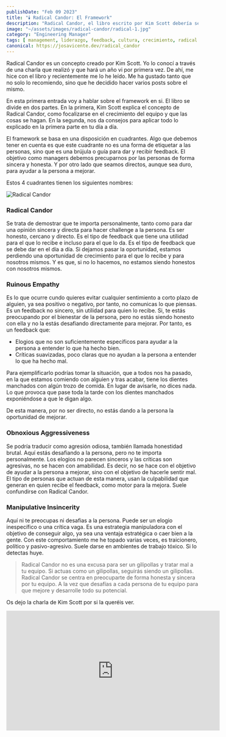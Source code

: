 ```yaml
---
publishDate: "Feb 09 2023"
title: "🕯️ Radical Candor: El Framework"
description: "Radical Candor, el libro escrito por Kim Scott debería ser lectura obligatoria para cualquiera que decida ser manager. En este primer post, explico en que consiste el framework."
image: "~/assets/images/radical-candor/radical-1.jpg"
category: "Engineering Manager"
tags: [ management, liderazgo, feedback, cultura, crecimiento, radical candor, libro ]
canonical: https://josavicente.dev/radical_candor
---
```


Radical Candor es un concepto creado por Kim Scott. Yo lo conocí a través de una charla que realizó y que hará un año vi por primera vez. De ahí, me hice con el libro y recientemente me lo he leído. Me ha gustado tanto que no solo lo recomiendo, sino que he decidido hacer varios posts sobre el mismo.

En esta primera entrada voy a hablar sobre el framework en si. El libro se divide en dos partes. En la primera, Kim Scott explica el concepto de Radical Candor, como focalizarse en el crecimiento del equipo y que las cosas se hagan.  En la segunda, nos da consejos para aplicar todo lo explicado en la primera parte en tu día a día.

El framework se basa en una disposición en cuadrantes. Algo que debemos tener en cuenta es que este cuadrante no es una forma de etiquetar a las personas, sino que es una brújula o guía para dar y recibir feedback. El objetivo como managers debemos precuparnos por las personas de forma sincera y honesta. Y por otro lado que seamos directos, aunque sea duro, para ayudar a la persona a mejorar.

Estos 4 cuadrantes tienen los siguientes nombres:

![Radical Candor](https://github.com/josavicente/josavicente-dev/blob/main/src/assets/images/radical_candor_quadrant.png?raw=true)


### Radical Candor
Se trata de demostrar que te importa personalmente, tanto como para dar una opinión sincera y directa para hacer challenge a la persona. Es ser honesto, cercano y directo. Es el tipo de feedback que tiene una utilidad para el que lo recibe e incluso para el que lo da. Es el tipo de feedback que se debe dar en el día a día. Si dejamos pasar la oportunidad, estamos perdiendo una oportunidad de crecimiento para el que lo recibe y para nosotros mismos. Y es que, si no lo hacemos, no estamos siendo honestos con nosotros mismos.

### Ruinous Empathy
Es lo que ocurre cundo quieres evitar cualquier sentimiento a corto plazo de alguien, ya sea positivo o negativo, por tanto, no comunicas lo que piensas. Es un feedback no sincero, sin utilidad para quien lo recibe. Si, te estás preocupando por el bienestar de la persona, pero no estás siendo honesto con ella y no la estás desafiando directamente para mejorar. Por tanto, es un feedback que: 

- Elogios que no son suficientemente específicos para ayudar a la persona a entender lo que ha hecho bien.
- Críticas suavizadas, poco claras que no ayudan a la persona a entender lo que ha hecho mal.

Para ejemplificarlo podrías tomar la situación, que a todos nos ha pasado, en la que estamos comiendo con alguien y tras acabar, tiene los dientes manchados con algún trozo de comida. En lugar de avisarle, no dices nada. Lo que provoca que pase toda la tarde con los dientes manchados exponiéndose a que le digan algo.

De esta manera, por no ser directo, no estás dando a la persona la oportunidad de mejorar.

### Obnoxious Aggressiveness
Se podría traducir como agresión odiosa, también llamada honestidad brutal. Aquí estás desafiando a la persona, pero no te importa personalmente. Los elogios no parecen sinceros y las críticas son agresivas, no se hacen con amabilidad. Es decir, no se hace con el objetivo de ayudar a la persona a mejorar, sino con el objetivo de hacerle sentir mal. El tipo de personas que actuan de esta manera, usan la culpabilidad que generan en quien recibe el feedback, como motor para la mejora. Suele confundirse con Radical Candor. 

### Manipulative Insincerity
Aquí ni te preocupas ni desafias a la persona. Puede ser un elogio inespecífico o una crítica vaga. Es una estrategia manipuladora con el objetivo de conseguir algo, ya sea una ventaja estratégica o caer bien a la gente. Con este comportamiento me he topado varias veces, es traicionero, político y pasivo-agresivo. Suele darse en ambientes de trabajo tóxico. Si lo detectas huye.

> Radical Candor no es una excusa para ser un gilipollas y tratar mal a tu equipo. Si actuas como un gilipollas, seguirás siendo un gilipollas. Radical Candor se centra en preocuparte de forma honesta y sincera por tu equipo. A la vez que desafías a cada persona de tu equipo para que mejore y desarrolle todo su potencial.


Os dejo la charla de Kim Scott por si la queréis ver.

<iframe width="560" height="315" src="https://www.youtube.com/embed/yj9GLeNCgm4" title="YouTube video player" frameborder="0" allow="accelerometer; autoplay; clipboard-write; encrypted-media; gyroscope; picture-in-picture; web-share" allowfullscreen></iframe>